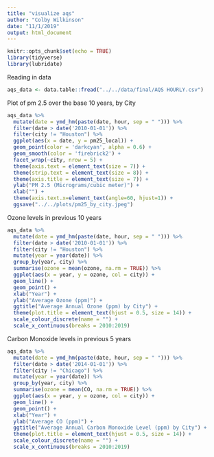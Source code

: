```yaml
---
title: "visualize aqs"
author: "Colby Wilkinson"
date: "11/1/2019"
output: html_document
---
```


```r
knitr::opts_chunk$set(echo = TRUE)
library(tidyverse)
library(lubridate)
```

Reading in data

```r
aqs_data <- data.table::fread("../../data/final/AQS HOURLY.csv")
```

Plot of pm 2.5 over the base 10 years, by City

```r
aqs_data %>% 
  mutate(date = ymd_hm(paste(date, hour, sep = " "))) %>% 
  filter(date > date('2010-01-01')) %>% 
  filter(city != "Houston") %>% 
  ggplot(aes(x = date, y = pm25_local)) +
  geom_point(color = 'darkcyan', alpha = 0.6) +
  geom_smooth(color = 'firebrick2') +
  facet_wrap(~city, nrow = 5) +
  theme(axis.text = element_text(size = 7)) +
  theme(strip.text = element_text(size = 8)) +
  theme(axis.title = element_text(size = 7)) +
  ylab("PM 2.5 (Micrograms/cubic meter)") +
  xlab("") +
  theme(axis.text.x=element_text(angle=60, hjust=1)) +
  ggsave("../../plots/pm25_by_city.jpeg")

```

Ozone levels in previous 10 years

```r
aqs_data %>% 
  mutate(date = ymd_hm(paste(date, hour, sep = " "))) %>% 
  filter(date > date('2010-01-01')) %>% 
  filter(city != "Houston") %>% 
  mutate(year = year(date)) %>% 
  group_by(year, city) %>% 
  summarise(ozone = mean(ozone, na.rm = TRUE)) %>% 
  ggplot(aes(x = year, y = ozone, col = city)) +
  geom_line() +
  geom_point() +
  xlab("Year") +
  ylab("Average Ozone (ppm)") +
  ggtitle("Average Annual Ozone (ppm) by City") +
  theme(plot.title = element_text(hjust = 0.5, size = 14)) + 
  scale_colour_discrete(name = "") +
  scale_x_continuous(breaks = 2010:2019)
```

Carbon Monoxide levels in previous 5 years

```r
aqs_data %>% 
  mutate(date = ymd_hm(paste(date, hour, sep = " "))) %>% 
  filter(date > date('2014-01-01')) %>% 
  filter(city != "Chicago") %>% 
  mutate(year = year(date)) %>% 
  group_by(year, city) %>% 
  summarise(ozone = mean(CO, na.rm = TRUE)) %>% 
  ggplot(aes(x = year, y = ozone, col = city)) +
  geom_line() +
  geom_point() +
  xlab("Year") +
  ylab("Average CO (ppm)") +
  ggtitle("Average Annual Carbon Monoxide Level (ppm) by City") +
  theme(plot.title = element_text(hjust = 0.5, size = 14)) + 
  scale_colour_discrete(name = "") +
  scale_x_continuous(breaks = 2010:2019)
```
